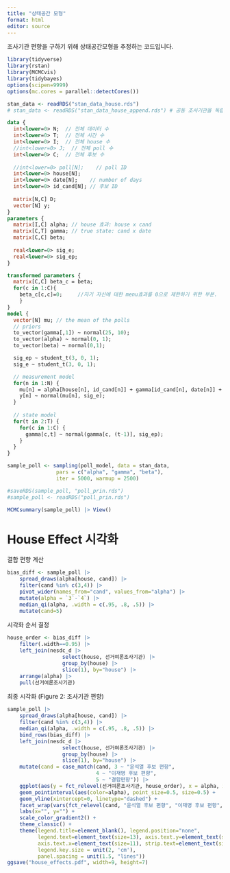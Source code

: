 ---
title: "상태공간 모형"
format: html
editor: source
---

조사기관 편향을 구하기 위해 상태공간모형을 추정하는 코드입니다.

```{r}
library(tidyverse)
library(rstan)
library(MCMCvis)
library(tidybayes)
options(scipen=9999)
options(mc.cores = parallel::detectCores())
```

```{r}
stan_data <- readRDS("stan_data_house.rds")
# stan_data <- readRDS("stan_data_house_append.rds") # 공동 조사기관을 독립적으로 다루는 경우.
```

```{stan, output.var="poll_model"}
data {
  int<lower=0> N;  // 전체 데이터 수
  int<lower=0> T;  // 전체 시간 수
  int<lower=0> I;  // 전체 house 수
  //int<lower=0> J;  // 전체 poll 수
  int<lower=0> C;  // 전체 후보 수
  
  //int<lower=0> poll[N];    // poll ID
  int<lower=0> house[N];
  int<lower=0> date[N];    // number of days
  int<lower=0> id_cand[N]; // 후보 ID
  
  matrix[N,C] D;
  vector[N] y;
}
parameters {
  matrix[I,C] alpha; // house 효과: house x cand  
  matrix[C,T] gamma; // true state: cand x date
  matrix[C,C] beta;
  
  real<lower=0> sig_e;
  real<lower=0> sig_ep;
}

transformed parameters {
  matrix[C,C] beta_c = beta;    
  for(c in 1:C){
    beta_c[c,c]=0;     //자기 자신에 대한 menu효과를 0으로 제한하기 위한 부분.
    }
}
model {
  vector[N] mu; // the mean of the polls
  // priors
  to_vector(gamma[,1]) ~ normal(25, 10);
  to_vector(alpha) ~ normal(0, 1);
  to_vector(beta) ~ normal(0,1);

  sig_ep ~ student_t(3, 0, 1); 
  sig_e ~ student_t(3, 0, 1);

  // measurement model
  for(n in 1:N) {
    mu[n] = alpha[house[n], id_cand[n]] + gamma[id_cand[n], date[n]] + dot_product(D[n], beta[id_cand[n]]);
    y[n] ~ normal(mu[n], sig_e);  
  }
  
  // state model
  for(t in 2:T) {
    for(c in 1:C) {
      gamma[c,t] ~ normal(gamma[c, (t-1)], sig_ep);
    }
  }
}
```

```{r}
sample_poll <- sampling(poll_model, data = stan_data,
                pars = c("alpha", "gamma", "beta"),
                iter = 5000, warmup = 2500)
```

```{r}
#saveRDS(sample_poll, "poll_prin.rds")
#sample_poll <- readRDS("poll_prin.rds")
```

```{r}
MCMCsummary(sample_poll) |> View()
```

# House Effect 시각화
결합 편향 계산
```{r}
bias_diff <- sample_poll |>
    spread_draws(alpha[house, cand]) |>
    filter(cand %in% c(3,4)) |>
    pivot_wider(names_from="cand", values_from="alpha") |>
    mutate(alpha = `3`-`4`) |>
    median_qi(alpha, .width = c(.95, .8, .5)) |>
    mutate(cand=5)
```

시각화 순서 결정
```{r}
house_order <- bias_diff |>
    filter(.width==0.95) |>
    left_join(nesdc_d |>
                  select(house, 선거여론조사기관) |>
                  group_by(house) |>
                  slice(1), by="house") |>
    arrange(alpha) |>
    pull(선거여론조사기관)
```

최종 시각화 (Figure 2: 조사기관 편향)
```{r}
sample_poll |>
    spread_draws(alpha[house, cand]) |> 
    filter(cand %in% c(3,4)) |>  
    median_qi(alpha, .width = c(.95, .8, .5)) |>
    bind_rows(bias_diff) |>
    left_join(nesdc_d |>
                  select(house, 선거여론조사기관) |>
                  group_by(house) |>
                  slice(1), by="house") |>
    mutate(cand = case_match(cand, 3 ~ "윤석열 후보 편향",
                             4 ~ "이재명 후보 편향",
                             5 ~ "결합편향")) |>
    ggplot(aes(y = fct_relevel(선거여론조사기관, house_order), x = alpha, xmin = .lower, xmax = .upper)) +
    geom_pointinterval(aes(color=alpha), point_size=0.5, size=0.5) +
    geom_vline(xintercept=0, linetype="dashed") +
    facet_wrap(vars(fct_relevel(cand, "윤석열 후보 편향", "이재명 후보 편향", "결합편향"))) +
    labs(x="", y="") +
    scale_color_gradient2() +
    theme_classic() +
    theme(legend.title=element_blank(), legend.position="none",
          legend.text=element_text(size=13), axis.text.y=element_text(size=11),
          axis.text.x=element_text(size=11), strip.text=element_text(size=13),
          legend.key.size = unit(2, 'cm'), 
          panel.spacing = unit(1.5, "lines"))
ggsave("house_effects.pdf", width=9, height=7)
```
